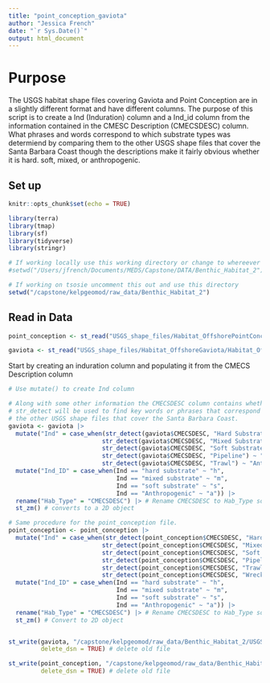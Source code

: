 ```yaml
---
title: "point_conception_gaviota"
author: "Jessica French"
date: "`r Sys.Date()`"
output: html_document
---
```

# Purpose

The USGS habitat shape files covering Gaviota and Point Conception are in a slightly different format and have different columns. The purpose of this script is to create a Ind (Induration) column and a Ind_id column from the information contained in the CMESC Description (CMECSDESC) column. What phrases and words correspond to which substrate types was determiend by comparing them to the other USGS shape files that cover the Santa Barbara Coast though the descriptions make it fairly obvious whether it is hard. soft, mixed, or anthropogenic. 

## Set up 

```r
knitr::opts_chunk$set(echo = TRUE)
```

```r
library(terra)
library(tmap)
library(sf)
library(tidyverse)
library(stringr)
```

```r
# If working locally use this working directory or change to whereever the Benthic_Habitat_2 folder is
#setwd("/Users/jfrench/Documents/MEDS/Capstone/DATA/Benthic_Habitat_2")

# If working on tsosie uncomment this out and use this directory
setwd("/capstone/kelpgeomod/raw_data/Benthic_Habitat_2")
```

## Read in Data

```r
point_conception <- st_read("USGS_shape_files/Habitat_OffshorePointConception/Habitat_OffshorePointConception.shp")

gaviota <- st_read("USGS_shape_files/Habitat_OffshoreGaviota/Habitat_OffshoreGaviota.shp")
```

Start by creating an induration column and populating it from the CMECS Description column 

```r
# Use mutate() to create Ind column 

# Along with some other information the CMECSDESC column contains whether the substrate is hard, mixed, or soft. 
# str_detect will be used to find key words or phrases that correspond to substrate type and create a Ind column that matches
# the other USGS shape files that cover the Santa Barbara Coast. 
gaviota <- gaviota |> 
  mutate("Ind" = case_when(str_detect(gaviota$CMECSDESC, "Hard Substrate Induration") ~ "hard substrate",
                          str_detect(gaviota$CMECSDESC, "Mixed Substrate Induration") ~ "mixed substrate",
                          str_detect(gaviota$CMECSDESC, "Soft Substrate Induration") ~ "soft substrate",
                          str_detect(gaviota$CMECSDESC, "Pipeline") ~ "Anthropogenic",
                          str_detect(gaviota$CMECSDESC, "Trawl") ~ "Anthropogenic")) |> 
  mutate("Ind_ID" = case_when(Ind == "hard substrate" ~ "h",
                              Ind == "mixed substrate" ~ "m",
                              Ind == "soft substrate" ~ "s",
                              Ind == "Anthropogenic" ~ "a")) |> 
  rename("Hab_Type" = "CMECSDESC") |> # Rename CMECSDESC to Hab_Type so it matches the other files. 
  st_zm() # converts to a 2D object

# Same procedure for the point_conception file. 
point_conception <- point_conception |> 
  mutate("Ind" = case_when(str_detect(point_conception$CMECSDESC, "Hard Substrate Induration") ~ "hard substrate",
                          str_detect(point_conception$CMECSDESC, "Mixed Substrate Induration") ~ "mixed substrate",
                          str_detect(point_conception$CMECSDESC, "Soft Substrate Induration") ~ "soft substrate",
                          str_detect(point_conception$CMECSDESC, "Pipeline") ~ "Anthropogenic",
                          str_detect(point_conception$CMECSDESC, "Trawl") ~ "Anthropogenic",
                          str_detect(point_conception$CMECSDESC, "Wreck") ~ "Anthropogenic")) |> 
  mutate("Ind_ID" = case_when(Ind == "hard substrate" ~ "h",
                              Ind == "mixed substrate" ~ "m",
                              Ind == "soft substrate" ~ "s",
                              Ind == "Anthropogenic" ~ "a")) |> 
  rename("Hab_Type" = "CMECSDESC") |> # Rename CMECSDESC to Hab_Type so it matches the other files.
  st_zm() # Convert to 2D object



```

```r

st_write(gaviota, "/capstone/kelpgeomod/raw_data/Benthic_Habitat_2/USGS_shape_files/USGS_Coast_shape_files/gaviota_reclass/gaviota_reclass.shp", 
         delete_dsn = TRUE) # delete old file

st_write(point_conception, "/capstone/kelpgeomod/raw_data/Benthic_Habitat_2/USGS_shape_files/USGS_Coast_shape_files/point_C_reclass/point_C_reclass.shp", 
         delete_dsn = TRUE) # delete old file 

```

